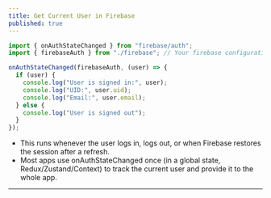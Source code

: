 ```yaml
---
title: Get Current User in Firebase
published: true
---
```


```js
import { onAuthStateChanged } from "firebase/auth";
import { firebaseAuth } from "./firebase"; // Your firebase configuration

onAuthStateChanged(firebaseAuth, (user) => {
  if (user) {
    console.log("User is signed in:", user);
    console.log("UID:", user.uid);
    console.log("Email:", user.email);
  } else {
    console.log("User is signed out");
  }
});
```

* This runs whenever the user logs in, logs out, or when Firebase restores the session after a refresh.
* Most apps use onAuthStateChanged once (in a global state, Redux/Zustand/Context) to track the current user and provide it to the whole app.

---